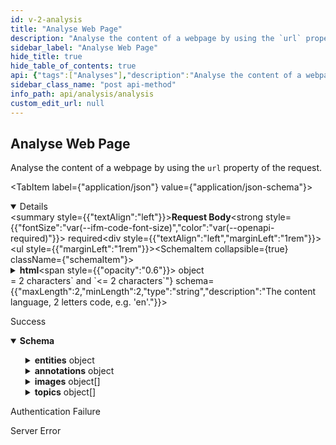 ```yaml
---
id: v-2-analysis
title: "Analyse Web Page"
description: "Analyse the content of a webpage by using the `url` property of the request."
sidebar_label: "Analyse Web Page"
hide_title: true
hide_table_of_contents: true
api: {"tags":["Analyses"],"description":"Analyse the content of a webpage by using the `url` property of the request.","operationId":"v2Analysis","requestBody":{"content":{"application/json":{"schema":{"required":["language","scope"],"type":"object","properties":{"html":{"type":"object","properties":{"fragment":{"type":"string","description":"The html fragment to analyze."},"page":{"type":"string","description":"The html page to analyze, either fragment or page should be present"}},"description":"The html fragment or html page to analyze.","title":"Html"},"url":{"type":"string","description":"The url of the page to analyze.","format":"url"},"urlClient":{"type":"string","description":"The client which the analysis should use to extract the content, by default chrome is used.","enum":["CHROME","PLAIN_HTTP","CHROME, PLAIN_HTTP"]},"language":{"maxLength":2,"minLength":2,"type":"string","description":"The content language, 2 letters code, e.g. 'en'."},"text":{"type":"string","description":"A textual fragment."},"exclude":{"type":"array","description":"An array of item IDs to exclude from the analysis results.","items":{"type":"string","description":"An array of item IDs to exclude from the analysis results.","format":"url"}},"scope":{"type":"string","description":"The scope of the analysis, one of 'local', 'network', 'cloud-only', 'network-only' or 'all'."},"matches":{"type":"integer","description":"Filter out results that don't have at least the specified number of occurrences. By default 1.","format":"int32"},"links":{"type":"string","description":"When returning an interpolated HTML results, matches should have the 'wl-link' class. By default 'no'."}},"description":"The request","title":"Request"}}},"required":true},"responses":{"200":{"description":"Success","content":{"application/json":{"schema":{"type":"object","properties":{"entities":{"type":"object","additionalProperties":{"type":"object","properties":{"entityId":{"type":"string","description":"The entity URI.","format":"url"},"confidence":{"type":"number","description":"Confidence score representing the entity match level.","format":"double"},"mainType":{"type":"string","description":"The main schema type for the current entity."},"types":{"type":"array","description":"The list of schema types which the entity can be classified to.","items":{"type":"string","description":"The list of schema types which the entity can be classified to."}},"label":{"type":"string","description":"The title of the entity."},"description":{"type":"string","description":"The description about the entity."},"images":{"type":"array","description":"The list of entity image URIs.","items":{"type":"string","description":"The list of entity image URIs.","format":"url"}},"sameAs":{"type":"array","description":"The list of entity sameas URIs.","items":{"type":"string","description":"The list of entity sameas URIs.","format":"url"}},"properties":{"type":"object","properties":{"latitude":{"type":"number","description":"The latitude.","format":"double"},"longitude":{"type":"number","description":"The longitude.","format":"double"}},"description":"The entity properties.","title":"Properties"},"synonyms":{"type":"array","items":{"type":"string"}}},"description":"Entity","title":"Entity"},"description":"A map of entity URI to the respective entity."},"annotations":{"type":"object","additionalProperties":{"type":"object","properties":{"annotationId":{"type":"string","description":"An unique id."},"start":{"type":"integer","description":"The starting posistion of annotation in content (zero-indexed & non negative ).","format":"int32"},"end":{"type":"integer","description":"The ending posistion of annotation in content (zero-indexed & non negative ).","format":"int32"},"text":{"type":"string","description":"The annotated text."},"entityMatches":{"type":"array","description":"The list of entities which the annotation matches.","items":{"type":"object","properties":{"confidence":{"type":"number","description":"Confidence score for the current entity.","format":"double"},"entityId":{"type":"string","description":"The entity URI.","format":"url"}},"description":"Entity Match","title":"EntityMatch"}}},"description":"Object representing single annotation.","title":"Annotation"},"description":"A map of annotation id to the respective annotation."},"images":{"type":"array","description":"A list of images.","items":{"type":"object","properties":{"label":{"type":"string","description":"The title of the image."},"url":{"type":"string","description":"The image URI.","format":"url"}},"description":"Image","title":"Image"}},"languages":{"type":"array","description":"A list of languages.","items":{"type":"string","description":"A list of languages."}},"topics":{"type":"array","description":"A list of topics.","items":{"type":"object","properties":{"label":{"type":"string","description":"The topic title."},"description":{"type":"string","description":"The topic description."},"uri":{"type":"string","description":"The topic URI.","format":"url"},"confidence":{"type":"number","description":"The topic confidence score.","format":"double"},"images":{"type":"array","description":"A list of image URIs.","items":{"type":"string","description":"A list of image URIs.","format":"url"}},"sameAs":{"type":"array","description":"A list of sameas URIs.","items":{"type":"string","description":"A list of sameas URIs.","format":"url"}}},"description":"Topic","title":"Topic"}},"content":{"type":"string","description":"The text supplied for analysis."}},"description":"Response","title":"Response"}}}},"401":{"description":"Authentication Failure"},"500":{"description":"Server Error"}},"security":[{"ApiKey":[]}],"method":"post","path":"/v2/analyze","servers":[{"url":"https://api.wordlift.io/analysis"}],"securitySchemes":{"ApiKey":{"type":"apiKey","name":"Authorization","in":"header"}},"jsonRequestBodyExample":{"html":{"fragment":"string","page":"string"},"url":"string","urlClient":"CHROME","language":"string","text":"string","exclude":["string"],"scope":"string","matches":0,"links":"string"},"info":{"title":"Analysis","description":"Analyse content using Linked Data and Knowledge Graphs.","termsOfService":"https://wordlift.io/terms-of-service/","contact":{"name":"WordLift","url":"https://wordlift.io","email":"hello@wordlift.io"},"license":{"name":"(c) copyright 2022-present WordLift","url":"https://wordlift.io"},"version":"1.0"},"postman":{"name":"Analyse Web Page","description":{"content":"Analyse the content of a webpage by using the `url` property of the request.","type":"text/plain"},"url":{"path":["v2","analyze"],"host":["{{baseUrl}}"],"query":[],"variable":[]},"header":[{"key":"Content-Type","value":"application/json"},{"key":"Accept","value":"application/json"}],"method":"POST","body":{"mode":"raw","raw":"\"\"","options":{"raw":{"language":"json"}}},"auth":{"type":"apikey","apikey":[{"type":"any","value":"Authorization","key":"key"},{"type":"any","value":"<API Key>","key":"value"},{"type":"any","value":"header","key":"in"}]}}}
sidebar_class_name: "post api-method"
info_path: api/analysis/analysis
custom_edit_url: null
---
```



## Analyse Web Page



Analyse the content of a webpage by using the `url` property of the request.

<MimeTabs><TabItem label={"application/json"} value={"application/json-schema"}><details style={{}} data-collapsed={false} open={true}><summary style={{"textAlign":"left"}}><strong>Request Body</strong><strong style={{"fontSize":"var(--ifm-code-font-size)","color":"var(--openapi-required)"}}> required</strong></summary><div style={{"textAlign":"left","marginLeft":"1rem"}}></div><ul style={{"marginLeft":"1rem"}}><SchemaItem collapsible={true} className={"schemaItem"}><details style={{}}><summary style={{}}><strong>html</strong><span style={{"opacity":"0.6"}}> object</span></summary><div style={{"marginLeft":"1rem"}}><div style={{"marginTop":".5rem","marginBottom":".5rem"}}>

The html fragment or html page to analyze.

</div><SchemaItem collapsible={false} name={"fragment"} required={false} schemaName={"string"} qualifierMessage={undefined} schema={{"type":"string","description":"The html fragment to analyze."}}></SchemaItem><SchemaItem collapsible={false} name={"page"} required={false} schemaName={"string"} qualifierMessage={undefined} schema={{"type":"string","description":"The html page to analyze, either fragment or page should be present"}}></SchemaItem></div></details></SchemaItem><SchemaItem collapsible={false} name={"url"} required={false} schemaName={"url"} qualifierMessage={undefined} schema={{"type":"string","description":"The url of the page to analyze.","format":"url"}}></SchemaItem><SchemaItem collapsible={false} name={"urlClient"} required={false} schemaName={"string"} qualifierMessage={"**Possible values:** [`CHROME`, `PLAIN_HTTP`, `CHROME, PLAIN_HTTP`]"} schema={{"type":"string","description":"The client which the analysis should use to extract the content, by default chrome is used.","enum":["CHROME","PLAIN_HTTP","CHROME, PLAIN_HTTP"]}}></SchemaItem><SchemaItem collapsible={false} name={"language"} required={true} schemaName={"string"} qualifierMessage={"**Possible values:** `>= 2 characters` and `<= 2 characters`"} schema={{"maxLength":2,"minLength":2,"type":"string","description":"The content language, 2 letters code, e.g. 'en'."}}></SchemaItem><SchemaItem collapsible={false} name={"text"} required={false} schemaName={"string"} qualifierMessage={undefined} schema={{"type":"string","description":"A textual fragment."}}></SchemaItem><SchemaItem collapsible={false} name={"exclude"} required={false} schemaName={"url[]"} qualifierMessage={undefined} schema={{"type":"array","description":"An array of item IDs to exclude from the analysis results.","items":{"type":"string","description":"An array of item IDs to exclude from the analysis results.","format":"url"}}}></SchemaItem><SchemaItem collapsible={false} name={"scope"} required={true} schemaName={"string"} qualifierMessage={undefined} schema={{"type":"string","description":"The scope of the analysis, one of 'local', 'network', 'cloud-only', 'network-only' or 'all'."}}></SchemaItem><SchemaItem collapsible={false} name={"matches"} required={false} schemaName={"int32"} qualifierMessage={undefined} schema={{"type":"integer","description":"Filter out results that don't have at least the specified number of occurrences. By default 1.","format":"int32"}}></SchemaItem><SchemaItem collapsible={false} name={"links"} required={false} schemaName={"string"} qualifierMessage={undefined} schema={{"type":"string","description":"When returning an interpolated HTML results, matches should have the 'wl-link' class. By default 'no'."}}></SchemaItem></ul></details></TabItem></MimeTabs><div><ApiTabs><TabItem label={"200"} value={"200"}><div>

Success

</div><div><MimeTabs schemaType={"response"}><TabItem label={"application/json"} value={"application/json"}><SchemaTabs><TabItem label={"Schema"} value={"Schema"}><details style={{}} data-collapsed={false} open={true}><summary style={{"textAlign":"left"}}><strong>Schema</strong></summary><div style={{"textAlign":"left","marginLeft":"1rem"}}></div><ul style={{"marginLeft":"1rem"}}><SchemaItem collapsible={true} className={"schemaItem"}><details style={{}}><summary style={{}}><strong>entities</strong><span style={{"opacity":"0.6"}}> object</span></summary><div style={{"marginLeft":"1rem"}}><div style={{"marginTop":".5rem","marginBottom":".5rem"}}>

A map of entity URI to the respective entity.

</div><SchemaItem collapsible={true} className={"schemaItem"}><details style={{}}><summary style={{}}><strong>property name*</strong><span style={{"opacity":"0.6"}}> Entity</span></summary><div style={{"marginLeft":"1rem"}}><div style={{"marginTop":".5rem","marginBottom":".5rem"}}>

Entity

</div><SchemaItem collapsible={false} name={"entityId"} required={false} schemaName={"url"} qualifierMessage={undefined} schema={{"type":"string","description":"The entity URI.","format":"url"}}></SchemaItem><SchemaItem collapsible={false} name={"confidence"} required={false} schemaName={"double"} qualifierMessage={undefined} schema={{"type":"number","description":"Confidence score representing the entity match level.","format":"double"}}></SchemaItem><SchemaItem collapsible={false} name={"mainType"} required={false} schemaName={"string"} qualifierMessage={undefined} schema={{"type":"string","description":"The main schema type for the current entity."}}></SchemaItem><SchemaItem collapsible={false} name={"types"} required={false} schemaName={"string[]"} qualifierMessage={undefined} schema={{"type":"array","description":"The list of schema types which the entity can be classified to.","items":{"type":"string","description":"The list of schema types which the entity can be classified to."}}}></SchemaItem><SchemaItem collapsible={false} name={"label"} required={false} schemaName={"string"} qualifierMessage={undefined} schema={{"type":"string","description":"The title of the entity."}}></SchemaItem><SchemaItem collapsible={false} name={"description"} required={false} schemaName={"string"} qualifierMessage={undefined} schema={{"type":"string","description":"The description about the entity."}}></SchemaItem><SchemaItem collapsible={false} name={"images"} required={false} schemaName={"url[]"} qualifierMessage={undefined} schema={{"type":"array","description":"The list of entity image URIs.","items":{"type":"string","description":"The list of entity image URIs.","format":"url"}}}></SchemaItem><SchemaItem collapsible={false} name={"sameAs"} required={false} schemaName={"url[]"} qualifierMessage={undefined} schema={{"type":"array","description":"The list of entity sameas URIs.","items":{"type":"string","description":"The list of entity sameas URIs.","format":"url"}}}></SchemaItem><SchemaItem collapsible={true} className={"schemaItem"}><details style={{}}><summary style={{}}><strong>properties</strong><span style={{"opacity":"0.6"}}> object</span></summary><div style={{"marginLeft":"1rem"}}><div style={{"marginTop":".5rem","marginBottom":".5rem"}}>

The entity properties.

</div><SchemaItem collapsible={false} name={"latitude"} required={false} schemaName={"double"} qualifierMessage={undefined} schema={{"type":"number","description":"The latitude.","format":"double"}}></SchemaItem><SchemaItem collapsible={false} name={"longitude"} required={false} schemaName={"double"} qualifierMessage={undefined} schema={{"type":"number","description":"The longitude.","format":"double"}}></SchemaItem></div></details></SchemaItem><SchemaItem collapsible={false} name={"synonyms"} required={false} schemaName={"string[]"} qualifierMessage={undefined} schema={{"type":"array","items":{"type":"string"}}}></SchemaItem></div></details></SchemaItem></div></details></SchemaItem><SchemaItem collapsible={true} className={"schemaItem"}><details style={{}}><summary style={{}}><strong>annotations</strong><span style={{"opacity":"0.6"}}> object</span></summary><div style={{"marginLeft":"1rem"}}><div style={{"marginTop":".5rem","marginBottom":".5rem"}}>

A map of annotation id to the respective annotation.

</div><SchemaItem collapsible={true} className={"schemaItem"}><details style={{}}><summary style={{}}><strong>property name*</strong><span style={{"opacity":"0.6"}}> Annotation</span></summary><div style={{"marginLeft":"1rem"}}><div style={{"marginTop":".5rem","marginBottom":".5rem"}}>

Object representing single annotation.

</div><SchemaItem collapsible={false} name={"annotationId"} required={false} schemaName={"string"} qualifierMessage={undefined} schema={{"type":"string","description":"An unique id."}}></SchemaItem><SchemaItem collapsible={false} name={"start"} required={false} schemaName={"int32"} qualifierMessage={undefined} schema={{"type":"integer","description":"The starting posistion of annotation in content (zero-indexed & non negative ).","format":"int32"}}></SchemaItem><SchemaItem collapsible={false} name={"end"} required={false} schemaName={"int32"} qualifierMessage={undefined} schema={{"type":"integer","description":"The ending posistion of annotation in content (zero-indexed & non negative ).","format":"int32"}}></SchemaItem><SchemaItem collapsible={false} name={"text"} required={false} schemaName={"string"} qualifierMessage={undefined} schema={{"type":"string","description":"The annotated text."}}></SchemaItem><SchemaItem collapsible={true} className={"schemaItem"}><details style={{}}><summary style={{}}><strong>entityMatches</strong><span style={{"opacity":"0.6"}}> object[]</span></summary><div style={{"marginLeft":"1rem"}}><div style={{"marginTop":".5rem","marginBottom":".5rem"}}>

The list of entities which the annotation matches.

</div><li><div style={{"fontSize":"var(--ifm-code-font-size)","opacity":"0.6","marginLeft":"-.5rem","paddingBottom":".5rem"}}>Array [</div></li><SchemaItem collapsible={false} name={"confidence"} required={false} schemaName={"double"} qualifierMessage={undefined} schema={{"type":"number","description":"Confidence score for the current entity.","format":"double"}}></SchemaItem><SchemaItem collapsible={false} name={"entityId"} required={false} schemaName={"url"} qualifierMessage={undefined} schema={{"type":"string","description":"The entity URI.","format":"url"}}></SchemaItem><li><div style={{"fontSize":"var(--ifm-code-font-size)","opacity":"0.6","marginLeft":"-.5rem"}}>]</div></li></div></details></SchemaItem></div></details></SchemaItem></div></details></SchemaItem><SchemaItem collapsible={true} className={"schemaItem"}><details style={{}}><summary style={{}}><strong>images</strong><span style={{"opacity":"0.6"}}> object[]</span></summary><div style={{"marginLeft":"1rem"}}><div style={{"marginTop":".5rem","marginBottom":".5rem"}}>

A list of images.

</div><li><div style={{"fontSize":"var(--ifm-code-font-size)","opacity":"0.6","marginLeft":"-.5rem","paddingBottom":".5rem"}}>Array [</div></li><SchemaItem collapsible={false} name={"label"} required={false} schemaName={"string"} qualifierMessage={undefined} schema={{"type":"string","description":"The title of the image."}}></SchemaItem><SchemaItem collapsible={false} name={"url"} required={false} schemaName={"url"} qualifierMessage={undefined} schema={{"type":"string","description":"The image URI.","format":"url"}}></SchemaItem><li><div style={{"fontSize":"var(--ifm-code-font-size)","opacity":"0.6","marginLeft":"-.5rem"}}>]</div></li></div></details></SchemaItem><SchemaItem collapsible={false} name={"languages"} required={false} schemaName={"string[]"} qualifierMessage={undefined} schema={{"type":"array","description":"A list of languages.","items":{"type":"string","description":"A list of languages."}}}></SchemaItem><SchemaItem collapsible={true} className={"schemaItem"}><details style={{}}><summary style={{}}><strong>topics</strong><span style={{"opacity":"0.6"}}> object[]</span></summary><div style={{"marginLeft":"1rem"}}><div style={{"marginTop":".5rem","marginBottom":".5rem"}}>

A list of topics.

</div><li><div style={{"fontSize":"var(--ifm-code-font-size)","opacity":"0.6","marginLeft":"-.5rem","paddingBottom":".5rem"}}>Array [</div></li><SchemaItem collapsible={false} name={"label"} required={false} schemaName={"string"} qualifierMessage={undefined} schema={{"type":"string","description":"The topic title."}}></SchemaItem><SchemaItem collapsible={false} name={"description"} required={false} schemaName={"string"} qualifierMessage={undefined} schema={{"type":"string","description":"The topic description."}}></SchemaItem><SchemaItem collapsible={false} name={"uri"} required={false} schemaName={"url"} qualifierMessage={undefined} schema={{"type":"string","description":"The topic URI.","format":"url"}}></SchemaItem><SchemaItem collapsible={false} name={"confidence"} required={false} schemaName={"double"} qualifierMessage={undefined} schema={{"type":"number","description":"The topic confidence score.","format":"double"}}></SchemaItem><SchemaItem collapsible={false} name={"images"} required={false} schemaName={"url[]"} qualifierMessage={undefined} schema={{"type":"array","description":"A list of image URIs.","items":{"type":"string","description":"A list of image URIs.","format":"url"}}}></SchemaItem><SchemaItem collapsible={false} name={"sameAs"} required={false} schemaName={"url[]"} qualifierMessage={undefined} schema={{"type":"array","description":"A list of sameas URIs.","items":{"type":"string","description":"A list of sameas URIs.","format":"url"}}}></SchemaItem><li><div style={{"fontSize":"var(--ifm-code-font-size)","opacity":"0.6","marginLeft":"-.5rem"}}>]</div></li></div></details></SchemaItem><SchemaItem collapsible={false} name={"content"} required={false} schemaName={"string"} qualifierMessage={undefined} schema={{"type":"string","description":"The text supplied for analysis."}}></SchemaItem></ul></details></TabItem><TabItem label={"Example (from schema)"} value={"Example (from schema)"}><ResponseSamples responseExample={"{\n  \"entities\": {},\n  \"annotations\": {},\n  \"images\": [\n    {\n      \"label\": \"string\",\n      \"url\": \"string\"\n    }\n  ],\n  \"languages\": [\n    \"string\"\n  ],\n  \"topics\": [\n    {\n      \"label\": \"string\",\n      \"description\": \"string\",\n      \"uri\": \"string\",\n      \"confidence\": 0,\n      \"images\": [\n        \"string\"\n      ],\n      \"sameAs\": [\n        \"string\"\n      ]\n    }\n  ],\n  \"content\": \"string\"\n}"} language={"json"}></ResponseSamples></TabItem></SchemaTabs></TabItem></MimeTabs></div></TabItem><TabItem label={"401"} value={"401"}><div>

Authentication Failure

</div><div></div></TabItem><TabItem label={"500"} value={"500"}><div>

Server Error

</div><div></div></TabItem></ApiTabs></div>
      